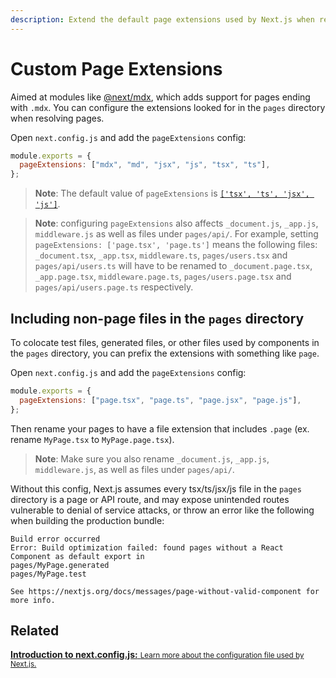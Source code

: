 ```yaml
---
description: Extend the default page extensions used by Next.js when resolving pages in the pages directory.
---
```


# Custom Page Extensions

Aimed at modules like [@next/mdx](https://github.com/vercel/next.js/tree/canary/packages/next-mdx), which adds support for pages ending with `.mdx`. You can configure the extensions looked for in the `pages` directory when resolving pages.

Open `next.config.js` and add the `pageExtensions` config:

```js
module.exports = {
  pageExtensions: ["mdx", "md", "jsx", "js", "tsx", "ts"],
};
```

> **Note**: The default value of `pageExtensions` is [`['tsx', 'ts', 'jsx', 'js']`](https://github.com/vercel/next.js/blob/f1dbc9260d48c7995f6c52f8fbcc65f08e627992/packages/next/server/config-shared.ts#L161).

> **Note**: configuring `pageExtensions` also affects `_document.js`, `_app.js`, `middleware.js` as well as files under `pages/api/`. For example, setting `pageExtensions: ['page.tsx', 'page.ts']` means the following files: `_document.tsx`, `_app.tsx`, `middleware.ts`, `pages/users.tsx` and `pages/api/users.ts` will have to be renamed to `_document.page.tsx`, `_app.page.tsx`, `middleware.page.ts`, `pages/users.page.tsx` and `pages/api/users.page.ts` respectively.

## Including non-page files in the `pages` directory

To colocate test files, generated files, or other files used by components in the `pages` directory, you can prefix the extensions with something like `page`.

Open `next.config.js` and add the `pageExtensions` config:

```js
module.exports = {
  pageExtensions: ["page.tsx", "page.ts", "page.jsx", "page.js"],
};
```

Then rename your pages to have a file extension that includes `.page` (ex. rename `MyPage.tsx` to `MyPage.page.tsx`).

> **Note**: Make sure you also rename `_document.js`, `_app.js`, `middleware.js`, as well as files under `pages/api/`.

Without this config, Next.js assumes every tsx/ts/jsx/js file in the `pages` directory is a page or API route, and may expose unintended routes vulnerable to denial of service attacks, or throw an error like the following when building the production bundle:

```
Build error occurred
Error: Build optimization failed: found pages without a React Component as default export in
pages/MyPage.generated
pages/MyPage.test

See https://nextjs.org/docs/messages/page-without-valid-component for more info.
```

## Related

<div className="card">
  <a href="/docs/api-reference/next.config.js/introduction.md">
    <b>Introduction to next.config.js:</b>
    <small>Learn more about the configuration file used by Next.js.</small>
  </a>
</div>

